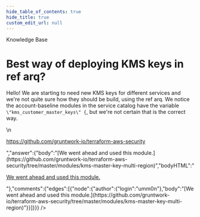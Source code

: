 ```yaml
---
hide_table_of_contents: true
hide_title: true
custom_edit_url: null
---
```



<CenterLayout>
<span class="title">Knowledge Base</span>
<h1>Best way of deploying KMS keys in ref arq?</h1>
<GitHub json={{"id":"D_kwDOF8slf84AOwwe","number":189,"author":{"login":"umm0n"},"title":"Best way of deploying KMS keys in ref arq?","body":"Hello! We are starting to need new KMS keys for different services and we're not quite sure how they should be build, using the ref arq. We notice the account-baseline modules in the service catalog have the variable `\"kms_customer_master_keys\" {`, but we're not certain that is the correct way.\r\n\r\nhttps://github.com/gruntwork-io/terraform-aws-security","bodyHTML":"<p dir=\"auto\">Hello! We are starting to need new KMS keys for different services and we're not quite sure how they should be build, using the ref arq. We notice the account-baseline modules in the service catalog have the variable <code class=\"notranslate\">\"kms_customer_master_keys\" {</code>, but we're not certain that is the correct way.</p>\n<p dir=\"auto\"><a href=\"https://github.com/gruntwork-io/terraform-aws-security\">https://github.com/gruntwork-io/terraform-aws-security</a></p>","answer":{"body":"[We went ahead and used this module.](https://github.com/gruntwork-io/terraform-aws-security/tree/master/modules/kms-master-key-multi-region)","bodyHTML":"<p dir=\"auto\"><a href=\"https://github.com/gruntwork-io/terraform-aws-security/tree/master/modules/kms-master-key-multi-region\">We went ahead and used this module.</a></p>"},"comments":{"edges":[{"node":{"author":{"login":"umm0n"},"body":"[We went ahead and used this module.](https://github.com/gruntwork-io/terraform-aws-security/tree/master/modules/kms-master-key-multi-region)"}}]}}} />

</CenterLayout>
  

<!-- ##DOCS-SOURCER-START
{
  "sourcePlugin": "github-discussions",
  "hash": "4af07ebb054636fdbb74eba7e733248a"
}
##DOCS-SOURCER-END -->
